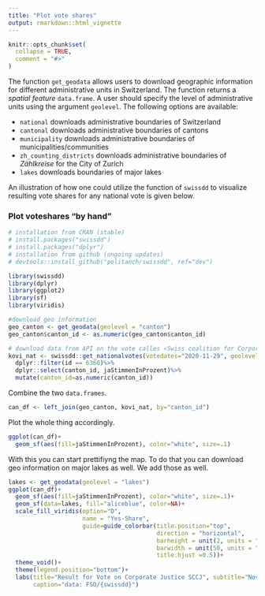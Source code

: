 ```yaml
---
title: "Plot vote shares"
output: rmarkdown::html_vignette
---
```


```r
knitr::opts_chunk$set(
  collapse = TRUE,
  comment = "#>"
)
```

The function `get_geodata` allows users to download geographic information for different administrative units in Switzerland. The function returns a *spatial feature* `data.frame`. A user should specify the level of administrative units using the argument  `geolevel`. The following options are available:

* `national` downloads administrative boundaries of Switzerland
* `cantonal` downloads administrative boundaries of cantons
* `municipality` downloads administrative boundaries of municipalities/communities
* `zh_counting_districts` downloads administrative boundaries of *Zählkreise* for the City of Zurich
* `lakes` downloads boundaries of major lakes

An illustration of how one could utilize the function of `swissdd` to visualize resulting vote shares for any national vote is given below.

### Plot voteshares "by hand"
```r
# installation from CRAN (stable)
# install.packages("swissdd")
# install.packages("dplyr")
# installation from github (ongoing updates)
# devtools::install_github("politanch/swissdd", ref="dev")

library(swissdd)
library(dplyr)
library(ggplot2)
library(sf)
library(viridis)

#download geo information
geo_canton <- get_geodata(geolevel = "canton")
geo_canton$canton_id <- as.numeric(geo_canton$canton_id)

# download data from API on the vote calles «Swiss coalition for Corporate justice SCCJ»
kovi_nat <- swissdd::get_nationalvotes(votedates="2020-11-29", geolevel = "canton")%>%
  dplyr::filter(id == 6360)%>%
  dplyr::select(canton_id, jaStimmenInProzent)%>%
  mutate(canton_id=as.numeric(canton_id))
```

Combine the two `data.frames`.
```r
can_df <- left_join(geo_canton, kovi_nat, by="canton_id")
```

Plot the whole thing accordingly.

```r
ggplot(can_df)+
  geom_sf(aes(fill=jaStimmenInProzent), color="white", size=.1)
```

With this you can start prettifiyng the map. To do that you can download geo information on major lakes as well. We add those as well.

```r
lakes <- get_geodata(geolevel = "lakes")
ggplot(can_df)+
  geom_sf(aes(fill=jaStimmenInProzent), color="white", size=.1)+
  geom_sf(data=lakes, fill="aliceblue", color=NA)+
  scale_fill_viridis(option="D", 
                     name = "Yes-Share",
                     guide=guide_colorbar(title.position="top", 
                                          direction = "horizontal",
                                          barheight = unit(2, units = "mm"),
                                          barwidth = unit(50, units = "mm"),
                                          title.hjust =0.5))+
  theme_void()+
  theme(legend.position="bottom")+
  labs(title="Result for Vote on Corporate Justice SCCJ", subtitle="November 29, 2020",
       caption="data: FSO/{swissdd}")
```